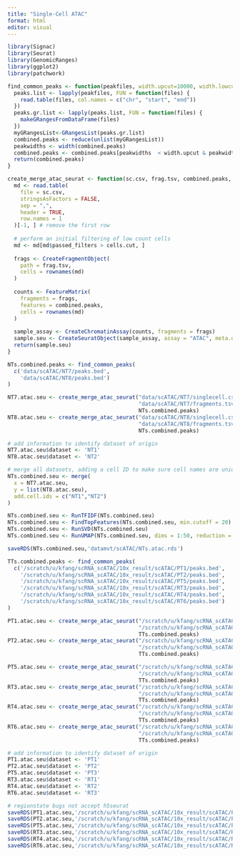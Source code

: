 ```yaml
---
title: "Single-Cell ATAC"
format: html
editor: visual
---
```


```r
library(Signac)
library(Seurat)
library(GenomicRanges)
library(ggplot2)
library(patchwork)
```

```r
find_common_peaks <- function(peakfiles, width.upcut=10000, width.lowcut=20){
  peaks.list <- lapply(peakfiles, FUN = function(files) {
    read.table(files, col.names = c("chr", "start", "end"))
  })
  peaks.gr.list <- lapply(peaks.list, FUN = function(files) {
    makeGRangesFromDataFrame(files)
  })
  myGRangesList<-GRangesList(peaks.gr.list)   
  combined.peaks <- reduce(unlist(myGRangesList))
  peakwidths <- width(combined.peaks)
  combined.peaks <- combined.peaks[peakwidths  < width.upcut & peakwidths > width.lowcut]
  return(combined.peaks)
}

create_merge_atac_seurat <- function(sc.csv, frag.tsv, combined.peaks, cells.cut=500){
  md <- read.table(
    file = sc.csv,
    stringsAsFactors = FALSE,
    sep = ",",
    header = TRUE,
    row.names = 1
  )[-1, ] # remove the first row
  
  # perform an initial filtering of low count cells
  md <- md[md$passed_filters > cells.cut, ]
  
  frags <- CreateFragmentObject(
    path = frag.tsv,
    cells = rownames(md)
  )
  
  counts <- FeatureMatrix(
    fragments = frags,
    features = combined.peaks,
    cells = rownames(md)
  )
  
  sample_assay <- CreateChromatinAssay(counts, fragments = frags)
  sample.seu <- CreateSeuratObject(sample_assay, assay = "ATAC", meta.data=md)
  return(sample.seu)
} 
```

```r
NTs.combined.peaks <- find_common_peaks(
  c('data/scATAC/NT7/peaks.bed',
    'data/scATAC/NT8/peaks.bed')
)

NT7.atac.seu <- create_merge_atac_seurat("data/scATAC/NT7/singlecell.csv",
                                         "data/scATAC/NT7/fragments.tsv.gz",
                                         NTs.combined.peaks)
NT8.atac.seu <- create_merge_atac_seurat("data/scATAC/NT8/singlecell.csv",
                                         "data/scATAC/NT8/fragments.tsv.gz",
                                         NTs.combined.peaks)

# add information to identify dataset of origin
NT7.atac.seu$dataset <- 'NT1'
NT8.atac.seu$dataset <- 'NT2'

# merge all datasets, adding a cell ID to make sure cell names are unique
NTs.combined.seu <- merge(
  x = NT7.atac.seu,
  y = list(NT8.atac.seu),
  add.cell.ids = c("NT1","NT2")
)

NTs.combined.seu <- RunTFIDF(NTs.combined.seu)
NTs.combined.seu <- FindTopFeatures(NTs.combined.seu, min.cutoff = 20)
NTs.combined.seu <- RunSVD(NTs.combined.seu)
NTs.combined.seu <- RunUMAP(NTs.combined.seu, dims = 1:50, reduction = 'lsi')

saveRDS(NTs.combined.seu,'datamvt/scATAC/NTs.atac.rds')

TTs.combined.peaks <- find_common_peaks(
  c('/scratch/u/kfang/scRNA_scATAC/10x_result/scATAC/PT1/peaks.bed',
    '/scratch/u/kfang/scRNA_scATAC/10x_result/scATAC/PT2/peaks.bed',
    '/scratch/u/kfang/scRNA_scATAC/10x_result/scATAC/PT5/peaks.bed',
    '/scratch/u/kfang/scRNA_scATAC/10x_result/scATAC/RT3/peaks.bed',
    '/scratch/u/kfang/scRNA_scATAC/10x_result/scATAC/RT4/peaks.bed',
    '/scratch/u/kfang/scRNA_scATAC/10x_result/scATAC/RT6/peaks.bed')
)

PT1.atac.seu <- create_merge_atac_seurat("/scratch/u/kfang/scRNA_scATAC/10x_result/scATAC/PT1/singlecell.csv",
                                         "/scratch/u/kfang/scRNA_scATAC/10x_result/scATAC/PT1/fragments.tsv.gz",
                                         TTs.combined.peaks)
PT2.atac.seu <- create_merge_atac_seurat("/scratch/u/kfang/scRNA_scATAC/10x_result/scATAC/PT2/singlecell.csv",
                                         "/scratch/u/kfang/scRNA_scATAC/10x_result/scATAC/PT2/fragments.tsv.gz",
                                         TTs.combined.peaks)

PT5.atac.seu <- create_merge_atac_seurat("/scratch/u/kfang/scRNA_scATAC/10x_result/scATAC/PT5/singlecell.csv",
                                         "/scratch/u/kfang/scRNA_scATAC/10x_result/scATAC/PT5/fragments.tsv.gz",
                                         TTs.combined.peaks)
RT3.atac.seu <- create_merge_atac_seurat("/scratch/u/kfang/scRNA_scATAC/10x_result/scATAC/RT3/singlecell.csv",
                                         "/scratch/u/kfang/scRNA_scATAC/10x_result/scATAC/RT3/fragments.tsv.gz",
                                         TTs.combined.peaks)
RT4.atac.seu <- create_merge_atac_seurat("/scratch/u/kfang/scRNA_scATAC/10x_result/scATAC/RT4/singlecell.csv",
                                         "/scratch/u/kfang/scRNA_scATAC/10x_result/scATAC/RT4/fragments.tsv.gz",
                                         TTs.combined.peaks)
RT6.atac.seu <- create_merge_atac_seurat("/scratch/u/kfang/scRNA_scATAC/10x_result/scATAC/RT6/singlecell.csv",
                                         "/scratch/u/kfang/scRNA_scATAC/10x_result/scATAC/RT6/fragments.tsv.gz",
                                         TTs.combined.peaks)

# add information to identify dataset of origin
PT1.atac.seu$dataset <- 'PT1'
PT2.atac.seu$dataset <- 'PT2'
PT5.atac.seu$dataset <- 'PT3'
RT3.atac.seu$dataset <- 'RT1'
RT4.atac.seu$dataset <- 'RT2'
RT6.atac.seu$dataset <- 'RT3'

# regionstate bugs not accept h5seurat
saveRDS(PT1.atac.seu,'/scratch/u/kfang/scRNA_scATAC/10x_result/scATAC/PT1.atac.rds')
saveRDS(PT2.atac.seu,'/scratch/u/kfang/scRNA_scATAC/10x_result/scATAC/PT2.atac.rds')
saveRDS(PT5.atac.seu,'/scratch/u/kfang/scRNA_scATAC/10x_result/scATAC/PT5.atac.rds')
saveRDS(RT3.atac.seu,'/scratch/u/kfang/scRNA_scATAC/10x_result/scATAC/RT3.atac.rds')
saveRDS(RT4.atac.seu,'/scratch/u/kfang/scRNA_scATAC/10x_result/scATAC/RT4.atac.rds')
saveRDS(RT6.atac.seu,'/scratch/u/kfang/scRNA_scATAC/10x_result/scATAC/RT6.atac.rds')


```
